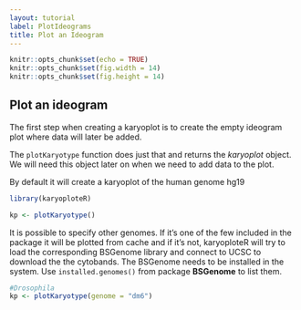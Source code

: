 ```yaml
---
layout: tutorial
label: PlotIdeograms
title: Plot an Ideogram
---
```



```r
knitr::opts_chunk$set(echo = TRUE)
knitr::opts_chunk$set(fig.width = 14)
knitr::opts_chunk$set(fig.height = 14)
```

## Plot an ideogram

The first step when creating a karyoplot is to create the empty ideogram plot where 
data will later be added.

The `plotKaryotype` function does just that and returns the
*karyoplot* object. We will need this object later on when 
we need to add data to the plot.

By default it will create a karyoplot of the human genome hg19

```r

library(karyoploteR)

kp <- plotKaryotype()

```


It is possible to specify other genomes. If it's one of the few included in the 
package it will be plotted from cache and if it's not, karyoploteR will try to load the 
corresponding BSGenome library and connect to UCSC to download the the cytobands. The 
BSGenome needs to be installed in the system. Use `installed.genomes()` from package 
**BSGenome** to list them.

```r

#Drosophila
kp <- plotKaryotype(genome = "dm6")

```



